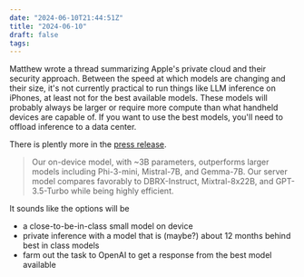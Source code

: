 ```yaml
---
date: "2024-06-10T21:44:51Z"
title: "2024-06-10"
draft: false
tags:
---
```



<Tweet theme="dark" id="https://twitter.com/matthew_d_green/status/1800291897245835616" />

Matthew wrote a thread summarizing Apple's private cloud and their security approach.
Between the speed at which models are changing and their size, it's not currently practical to run things like LLM inference on iPhones, at least not for the best available models.
These models will probably always be larger or require more compute than what handheld devices are capable of.
If you want to use the best models, you'll need to offload inference to a data center.

There is plently more in the [press release](https://machinelearning.apple.com/research/introducing-apple-foundation-models).

> Our on-device model, with ~3B parameters, outperforms larger models including Phi-3-mini, Mistral-7B, and Gemma-7B. Our server model compares favorably to DBRX-Instruct, Mixtral-8x22B, and GPT-3.5-Turbo while being highly efficient.

It sounds like the options will be

- a close-to-be-in-class small model on device
- private inference with a model that is (maybe?) about 12 months behind best in class models
- farm out the task to OpenAI to get a response from the best model available
